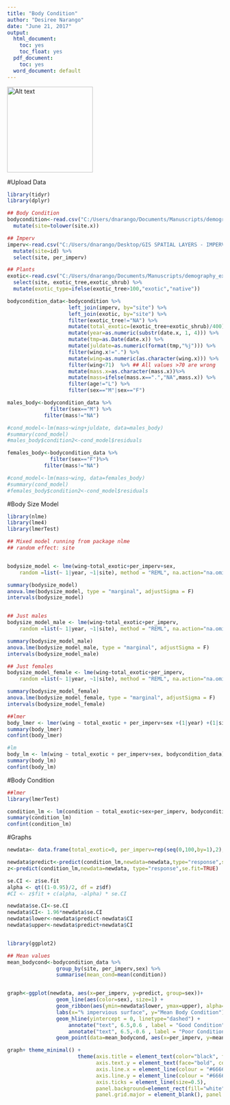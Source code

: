 ---
title: "Body Condition"
author: "Desiree Narango"
date: "June 21, 2017"
output:
  html_document:
    toc: yes
    toc_float: yes
  pdf_document:
    toc: yes
  word_document: default
---

<img src="http://d2fbmjy3x0sdua.cloudfront.net/cdn/farfuture/pf_eSyQR23rURFfmMizmBYL_Do2IUdmBPpWTL_lDxSA/mtime:1486671315/sites/default/files/styles/nas_bird_teaser_illustration/public/4033_Sibl_9780307957900_art_r1.jpg?itok=NHph7TTI"alt="Alt text" style="width: 200px;"/>


#Upload Data
```{r, message=FALSE, warning=FALSE}
library(tidyr)
library(dplyr)

## Body Condition
bodycondition<-read.csv("C:/Users/dnarango/Documents/Manuscripts/demography_exoticplants/Chapter 2 - demography/bodycondition/CACH_bodycondition_2017-03-01.csv") %>%
  mutate(site=tolower(site.x))

## Imperv
imperv<-read.csv("C:/Users/dnarango/Desktop/GIS SPATIAL LAYERS - IMPERV/Imperv_buffer_100_2017-03-01.csv") %>%
  mutate(site=id) %>%  
  select(site, per_imperv)

## Plants
exotic<-read.csv("C:/Users/dnarango/Documents/Manuscripts/demography_exoticplants/veg/plantorigin_IV- 2017-03-23.csv") %>%
  select(site, exotic_tree,exotic_shrub) %>%
  mutate(exotic_type=ifelse(exotic_tree>100,"exotic","native"))

bodycondition_data<-bodycondition %>%
                    left_join(imperv, by="site") %>%
                    left_join(exotic, by="site") %>%
                    filter(exotic_tree!="NA") %>%
                    mutate(total_exotic=(exotic_tree+exotic_shrub)/400) %>%
                    mutate(year=as.numeric(substr(date.x, 1, 4))) %>%
                    mutate(tmp=as.Date(date.x)) %>%
                    mutate(juldate=as.numeric(format(tmp,"%j"))) %>%
                    filter(wing.x!=".") %>%
                    mutate(wing=as.numeric(as.character(wing.x))) %>%
                    filter(wing<71)  %>% ## All values >70 are wrong
                    mutate(mass.x=as.character(mass.x))%>%
                    mutate(mass=ifelse(mass.x==".","NA",mass.x)) %>%
                    filter(age!="L") %>%
                    filter(sex=="M"|sex=="F")

males_body<-bodycondition_data %>%
              filter(sex=="M") %>%
            filter(mass!="NA")

#cond_model<-lm(mass~wing+juldate, data=males_body)
#summary(cond_model)
#males_body$condition2<-cond_model$residuals

females_body<-bodycondition_data %>%
              filter(sex=="F")%>%
            filter(mass!="NA")

#cond_model<-lm(mass~wing, data=females_body)
#summary(cond_model)
#females_body$condition2<-cond_model$residuals


```
#Body Size Model
```{r, message=FALSE}

library(nlme)
library(lme4)
library(lmerTest)

## Mixed model running from package nlme
## random effect: site


bodysize_model <- lme(wing~total_exotic+per_imperv+sex, 
	random =list(~ 1|year, ~1|site), method = "REML", na.action="na.omit",data=bodycondition_data)

summary(bodysize_model)
anova.lme(bodysize_model, type = "marginal", adjustSigma = F)
intervals(bodysize_model)


## Just males
bodysize_model_male <- lme(wing~total_exotic+per_imperv, 
	random =list(~ 1|year, ~1|site), method = "REML", na.action="na.omit",data=males_body)

summary(bodysize_model_male)
anova.lme(bodysize_model_male, type = "marginal", adjustSigma = F)
intervals(bodysize_model_male)

## Just females
bodysize_model_female <- lme(wing~total_exotic+per_imperv, 
	random =list(~ 1|year, ~1|site), method = "REML", na.action="na.omit",data=females_body)

summary(bodysize_model_female)
anova.lme(bodysize_model_female, type = "marginal", adjustSigma = F)
intervals(bodysize_model_female)

##lmer
body_lmer <- lmer(wing ~ total_exotic + per_imperv+sex +(1|year) +(1|site), bodycondition_data)
summary(body_lmer)
confint(body_lmer)

#lm
body_lm <- lm(wing ~ total_exotic + per_imperv+sex, bodycondition_data)
summary(body_lm)
confint(body_lm)
```
#Body Condition
```{r}
##lmer
library(lmerTest)

condition_lm <- lm(condition ~ total_exotic+sex+per_imperv, bodycondition_data)
summary(condition_lm)
confint(condition_lm)


```
#Graphs
```{r}
newdata<- data.frame(total_exotic=0, per_imperv=rep(seq(0,100,by=1),2), sex=rep(c("M","F"),each=101))

newdata$predict<-predict(condition_lm,newdata=newdata,type="response",se.fit=FALSE,level = 0)
z<-predict(condition_lm,newdata=newdata, type="response",se.fit=TRUE)

se.CI <- z$se.fit
alpha <- qt((1-0.95)/2, df = z$df)
#CI <- z$fit + c(alpha, -alpha) * se.CI

newdata$se.CI<-se.CI
newdata$CI<- 1.96*newdata$se.CI
newdata$lower<-newdata$predict-newdata$CI
newdata$upper<-newdata$predict+newdata$CI


library(ggplot2)

## Mean values
mean_bodycond<-bodycondition_data %>%
                group_by(site, per_imperv,sex) %>%
                summarise(mean_cond=mean(condition))


graph<-ggplot(newdata, aes(x=per_imperv, y=predict, group=sex))+
                geom_line(aes(color=sex), size=1) + 
                geom_ribbon(aes(ymin=newdata$lower, ymax=upper), alpha=0.1)+
                labs(x="% impervious surface", y="Mean Body Condition") + 
                geom_hline(yintercept = 0, linetype="dashed") + 
                    annotate("text", 6.5,0.6 , label = "Good Condition") + 
                    annotate("text", 6.5,-0.6 , label = "Poor Condition") + 
                geom_point(data=mean_bodycond, aes(x=per_imperv, y=mean_cond, color=sex), shape=19,alpha=0.1) 

graph+ theme_minimal() + 
                       theme(axis.title = element_text(color="black", face="bold", size=14), 
                             axis.text.y = element_text(face="bold", color="gray50", size=9),
                             axis.line.x = element_line(colour = "#666666", size=1), 
                             axis.line.y = element_line(colour = "#666666", size=1),
                             axis.ticks = element_line(size=0.5),
                             panel.background=element_rect(fill="white", colour = "white"),
                             panel.grid.major = element_blank(), panel.grid.minor = element_blank())
			     
```
